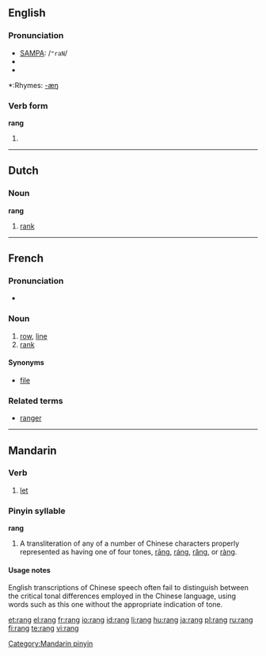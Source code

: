 {{see|rāng|ráng|rǎng|ràng}}
==English==

===Pronunciation===
*[[w:SAMPA|SAMPA]]: /<tt>"raN</tt>/
*{{IPA|/ˈɹeɪŋ/}}
*{{audio|en-us-rang.ogg|Audio (US)}}

*:Rhymes: [[Rhymes:English:-æŋ|-æŋ]]

===Verb form===

'''rang'''

# {{past tense of| to [[ring]]}}

----

==Dutch==
===Noun===
'''rang''' {{m}}

# [[rank]]

----

==French==
===Pronunciation===
*{{audio|Fr-rang.ogg|audio}}

===Noun===
{{fr-noun|m}}

# [[row]], [[line]]
# [[rank]]

====Synonyms====
*[[file]]

===Related terms===
*[[ranger]]

----

==Mandarin==

===Verb===
{{cmn-verb|p|pin=ràng|pint=rang4}}

# [[let]]

===Pinyin syllable===
'''rang'''
# A transliteration of any of a number of Chinese characters properly represented as having one of four tones, [[rāng]], [[ráng]], [[rǎng]], or [[ràng]].

====Usage notes====
English transcriptions of Chinese speech often fail to distinguish between the critical tonal differences employed in the Chinese language, using words such as this one without the appropriate indication of tone.

[[Category:Mandarin pinyin]]
{{zh-attention}}

[[et:rang]]
[[el:rang]]
[[fr:rang]]
[[io:rang]]
[[id:rang]]
[[li:rang]]
[[hu:rang]]
[[ja:rang]]
[[pl:rang]]
[[ru:rang]]
[[fi:rang]]
[[te:rang]]
[[vi:rang]]
